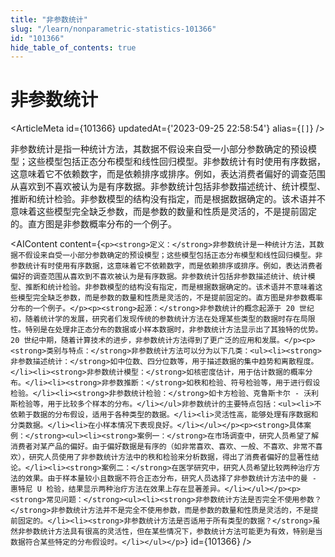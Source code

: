 ```yaml
---
title: "非参数统计"
slug: "/learn/nonparametric-statistics-101366"
id: "101366"
hide_table_of_contents: true
---
```



# 非参数统计

<ArticleMeta id={101366} updatedAt={'2023-09-25 22:58:54'} alias={`[]`} />
<div className='border-solid border-b border-t-0 my-4 border-[var(--ifm-color-gray-300)]' />

非参数统计是指一种统计方法，其数据不假设来自受一小部分参数确定的预设模型；这些模型包括正态分布模型和线性回归模型。非参数统计有时使用有序数据，这意味着它不依赖数字，而是依赖排序或排序。例如，表达消费者偏好的调查范围从喜欢到不喜欢被认为是有序数据。非参数统计包括非参数描述统计、统计模型、推断和统计检验。非参数模型的结构没有指定，而是根据数据确定的。该术语并不意味着这些模型完全缺乏参数，而是参数的数量和性质是灵活的，不是提前固定的。直方图是非参数概率分布的一个例子。

<AIContent content={`<p><strong>定义：</strong>非参数统计是一种统计方法，其数据不假设来自受一小部分参数确定的预设模型；这些模型包括正态分布模型和线性回归模型。非参数统计有时使用有序数据，这意味着它不依赖数字，而是依赖排序或排序。例如，表达消费者偏好的调查范围从喜欢到不喜欢被认为是有序数据。非参数统计包括非参数描述统计、统计模型、推断和统计检验。非参数模型的结构没有指定，而是根据数据确定的。该术语并不意味着这些模型完全缺乏参数，而是参数的数量和性质是灵活的，不是提前固定的。直方图是非参数概率分布的一个例子。</p><p><strong>起源：</strong>非参数统计的概念起源于 20 世纪初，随着统计学的发展，研究者们发现传统的参数统计方法在处理某些类型的数据时存在局限性。特别是在处理非正态分布的数据或小样本数据时，非参数统计方法显示出了其独特的优势。20 世纪中期，随着计算技术的进步，非参数统计方法得到了更广泛的应用和发展。</p><p><strong>类别与特点：</strong>非参数统计方法可以分为以下几类：<ul><li><strong>非参数描述统计：</strong>如中位数、四分位数等，用于描述数据的集中趋势和离散程度。</li><li><strong>非参数统计模型：</strong>如核密度估计，用于估计数据的概率分布。</li><li><strong>非参数推断：</strong>如秩和检验、符号检验等，用于进行假设检验。</li><li><strong>非参数统计检验：</strong>如卡方检验、克鲁斯卡尔 - 沃利斯检验等，用于比较多个样本的分布。</li></ul>非参数统计的主要特点包括：<ul><li>不依赖于数据的分布假设，适用于各种类型的数据。</li><li>灵活性高，能够处理有序数据和分类数据。</li><li>在小样本情况下表现良好。</li></ul></p><p><strong>具体案例：</strong><ul><li><strong>案例一：</strong>在市场调查中，研究人员希望了解消费者对某产品的偏好。由于偏好数据是有序的（如非常喜欢、喜欢、一般、不喜欢、非常不喜欢），研究人员使用了非参数统计方法中的秩和检验来分析数据，得出了消费者偏好的显著性结论。</li><li><strong>案例二：</strong>在医学研究中，研究人员希望比较两种治疗方法的效果。由于样本量较小且数据不符合正态分布，研究人员选择了非参数统计方法中的曼 - 惠特尼 U 检验，结果显示两种治疗方法在效果上存在显著差异。</li></ul></p><p><strong>常见问题：</strong><ul><li><strong>非参数统计方法是否完全不使用参数？</strong>非参数统计方法并不是完全不使用参数，而是参数的数量和性质是灵活的，不是提前固定的。</li><li><strong>非参数统计方法是否适用于所有类型的数据？</strong>虽然非参数统计方法具有很高的灵活性，但在某些情况下，参数统计方法可能更为有效，特别是当数据符合某些特定的分布假设时。</li></ul></p>`} id={101366} />
